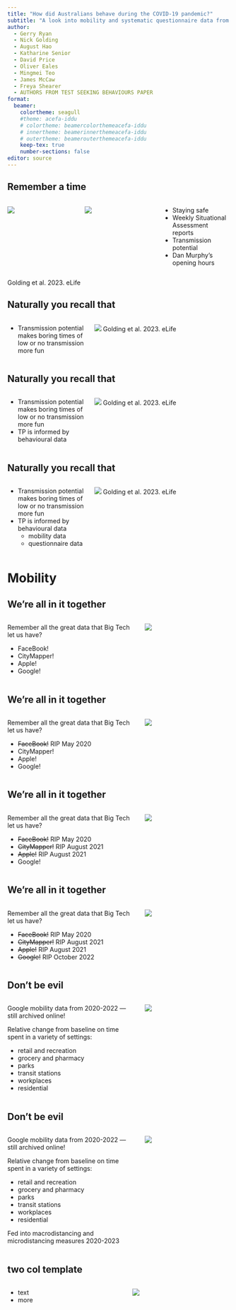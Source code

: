 ```yaml
---
title: "How did Australians behave during the COVID-19 pandemic?"
subtitle: "A look into mobility and systematic questionnaire data from 2020-2023"
author:
  - Gerry Ryan
  - Nick Golding
  - August Hao
  - Katharine Senior
  - David Price
  - Oliver Eales
  - Mingmei Teo
  - James McCaw
  - Freya Shearer
  - AUTHORS FROM TEST SEEKING BEHAVIOURS PAPER
format:
  beamer:
    colortheme: seagull
    #theme: acefa-iddu
    # colortheme: beamercolorthemeacefa-iddu
    # innertheme: beamerinnerthemeacefa-iddu
    # outertheme: beamerouterthemeacefa-iddu
    keep-tex: true
    number-sections: false
editor: source
---
```


## Remember a time
::::: {.columns}


::: {.column width="30%"}
![](images/lax_78089_elife-78089-fig2-v2.tif.jpg)
:::

::: {.column width="30%"}
![](images/lax_78089_elife-78089-fig3-v2.tif.jpg)

:::


::: {.column width="30%"}

- Staying safe \pause
- Weekly Situational Assessment reports \pause
- Transmission potential \pause
- Dan Murphy's opening hours

:::

:::::
Golding et al. 2023. eLife

## Naturally you recall that
:::: {.columns}

::: {.column width="40%"}
- Transmission potential makes boring times of low or no transmission more fun
:::

::: {.column width="70%"}
![](images/tp_model_schema.jpg)
Golding et al. 2023. eLife

:::

::::

## Naturally you recall that
:::: {.columns}

::: {.column width="40%"}
- Transmission potential makes boring times of low or no transmission more fun
- TP is informed by behavioural data
:::

::: {.column width="70%"}
![](images/tp_model_schema.jpg)
Golding et al. 2023. eLife

:::

::::

## Naturally you recall that
:::: {.columns}

::: {.column width="40%"}
* Transmission potential makes boring times of low or no transmission more fun
* TP is informed by behavioural data
  + mobility data
  + questionnaire data
:::

::: {.column width="70%"}
![](images/tp_model_schema.jpg)
Golding et al. 2023. eLife

:::

::::

# Mobility

## We're all in it together

:::: {.columns}

::: {.column width="60%"}
Remember all the great data that Big Tech let us have?


- FaceBook!
- CityMapper!
- Apple!
- Google!
:::

::: {.column width="40%"}
![](images/tech_knobs.jpeg)

:::

::::

## We're all in it together

:::: {.columns}

::: {.column width="60%"}
Remember all the great data that Big Tech let us have?


- ~~FaceBook!~~ RIP May 2020 
- CityMapper!
- Apple!
- Google!
:::

::: {.column width="40%"}
![](images/tech_knobs.jpeg)

:::

::::

## We're all in it together

:::: {.columns}

::: {.column width="60%"}
Remember all the great data that Big Tech let us have?


- ~~FaceBook!~~ RIP May 2020
- ~~CityMapper!~~ RIP August 2021
- ~~Apple!~~ RIP August 2021 
- Google!
:::

::: {.column width="40%"}
![](images/tech_knobs.jpeg)

:::

::::


## We're all in it together

:::: {.columns}

::: {.column width="60%"}
Remember all the great data that Big Tech let us have?


- ~~FaceBook!~~ RIP May 2020
- ~~CityMapper!~~ RIP August 2021
- ~~Apple!~~ RIP August 2021
- ~~Google!~~ RIP October 2022
:::

::: {.column width="40%"}
![](images/tech_knobs.jpeg)

:::

::::

## Don't be evil

:::: {.columns}

::: {.column width="60%"}

Google mobility data from 2020-2022 --- still archived online!\newline

Relative change from baseline on time spent in a variety of settings:\newline

- retail and recreation
- grocery and pharmacy
- parks
- transit stations
- workplaces
- residential

:::

::: {.column width="40%"}
![](images/google.jpg)

:::

::::

## Don't be evil

:::: {.columns}

::: {.column width="60%"}

Google mobility data from 2020-2022 --- still archived online!\newline

Relative change from baseline on time spent in a variety of settings:\newline

- retail and recreation
- grocery and pharmacy
- parks
- transit stations
- workplaces
- residential\newline

Fed into macrodistancing and microdistancing measures 2020-2023

:::

::: {.column width="40%"}
![](images/lax_78089_elife-78089-fig3-v2.tif.jpg)

:::

::::


## two col template

:::: {.columns}

::: {.column}
- text
- more
:::

::: {.column}
![](images/tp_model_schema.jpg)
:::

::::




